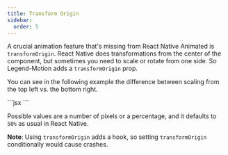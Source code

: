 ```yaml
---
title: Transform Origin
sidebar:
  order: 5
---
```


A crucial animation feature that's missing from React Native Animated is `transformOrigin`. React Native does transformations from the center of the component, but sometimes you need to scale or rotate from one side. So Legend-Motion adds a `transformOrigin` prop.

You can see in the following example the difference between scaling from the top left vs. the bottom right.

<Example name="TransformOrigin">
  ```jsx
  <Motion.View
    animate={{ scale: value ? 1 : 0.5 }}
    transformOrigin={{ x: 0, y: 0 }}
  />
  <Motion.View
    animate={{ scale: value ? 1 : 0.5 }}
    transformOrigin={{ x: "100%", y: "100%" }}
  />
  ```
</Example>

Possible values are a number of pixels or a percentage, and it defaults to `50%` as usual in React Native.

**Note**: Using `transformOrigin` adds a hook, so setting `transformOrigin` conditionally would cause crashes.
